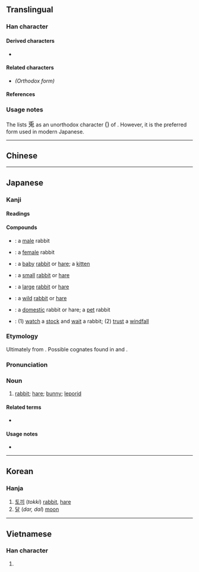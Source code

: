 {{also|兔}}
{{character info/new}}
==Translingual==

===Han character===
{{Han char|rn=10|rad=儿|as=05|sn=7|four=|canj=HLAI|ids=}}

====Derived characters====
* {{l|mul|[[𮡺]], [[𡨘]], [[𫟏]]}}

====Related characters====
* {{l|mul|[[兔]]}} ''(Orthodox form)''

====References====
{{Han ref|kx=0124.240|dkj=01359|dj=0264.040|hdz=10270.050|uh=514E}}

===Usage notes===
The {{w|Kangxi dictionary}} lists <big>兎</big> as an unorthodox character <big>({{zh-l|俗字*}})</big> of {{l|mul|兔}}. However, it is the preferred form used in modern Japanese.

----

==Chinese==
{{zh-see|兔}}

----

==Japanese==

===Kanji===
{{ja-kanji|grade=n|rs=儿05}}

====Readings====
{{ja-readings
|goon=つ
|kanon=と
|kun=うさぎ-
}}

====Compounds====
* {{ja-r|雄兎|おす.うさぎ}}: a [[male]] rabbit
* {{ja-r|雌兎|めす.うさぎ}}: a [[female]] rabbit
* {{ja-r|子兎|こ.うさぎ}}: a [[baby]] [[rabbit]] or [[hare]]; a [[kitten]]
* {{ja-r|小兎|こ.うさぎ}}: a [[small]] [[rabbit]] or [[hare]]
* {{ja-r|大兎|おお.うさぎ}}: a [[large]] [[rabbit]] or [[hare]]
* {{ja-r|野兎|の.うさぎ}}: a [[wild]] [[rabbit]] or [[hare]]
* {{ja-r|家兎|いえ.うさぎ}}: a [[domestic]] rabbit or hare; a [[pet]] rabbit
* {{ja-r|守株待兎|しゅしゅたいと}}: (1) [[watch]] a [[stock]] and [[wait]] a rabbit; (2) [[trust]] a [[windfall]]

===Etymology===
{{ja-kanjitab|うさぎ|yomi=k}}
{{wp|lang=ja|ウサギ}}

Ultimately from {{inh|ja|jpx-pro|*wosanki}}. Possible cognates found in {{cog|zkg|鳥斯含|tr=*tusəkəm}} and {{ko-l|토끼|rabbit}}.

===Pronunciation===
{{ja-pron|うさぎ|acc=h|acc_ref=NHK|y=k}}

===Noun===
{{ja-noun|うさぎ|ウサギ|count=羽}}

# [[rabbit]]; [[hare]]; [[bunny]]; [[leporid]]

====Related terms====
* {{ja-r|卯|う}}

====Usage notes====
* {{U:ja:biology|ウサギ}}

{{cln|ja|basic words|sort=うさぎ}}
{{topics|ja|Rabbits|Hares|sort=うさぎ}}

----

==Korean==

===Hanja===
{{ko-hanja|토}}

# [[토끼]] (''tokki'') [[rabbit]], [[hare]]
# [[달]] (''dar, dal'') [[moon]]

----

==Vietnamese==

===Han character===
{{vi-readings|reading=[[thỏ]], [[thố]]|rs=儿05}}

# {{rfdef|vi|sort=儿05}}